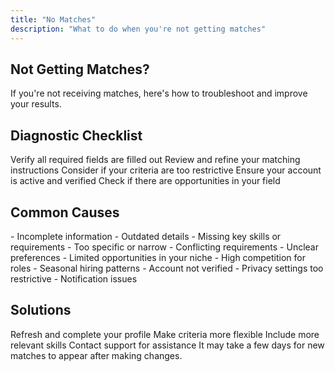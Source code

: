 ```yaml
---
title: "No Matches"
description: "What to do when you're not getting matches"
---
```


## Not Getting Matches?

If you're not receiving matches, here's how to troubleshoot and improve your results.

## Diagnostic Checklist

<Steps>
  <Step title="Profile Completeness">
    Verify all required fields are filled out
  </Step>
  <Step title="Instructions Quality">
    Review and refine your matching instructions
  </Step>
  <Step title="Criteria Flexibility">
    Consider if your criteria are too restrictive
  </Step>
  <Step title="Account Status">
    Ensure your account is active and verified
  </Step>
  <Step title="Market Conditions">
    Check if there are opportunities in your field
  </Step>
</Steps>

## Common Causes

<AccordionGroup>
  <Accordion title="Profile Issues">
    - Incomplete information
    - Outdated details
    - Missing key skills or requirements
  </Accordion>
  <Accordion title="Instruction Problems">
    - Too specific or narrow
    - Conflicting requirements
    - Unclear preferences
  </Accordion>
  <Accordion title="Market Factors">
    - Limited opportunities in your niche
    - High competition for roles
    - Seasonal hiring patterns
  </Accordion>
  <Accordion title="Technical Issues">
    - Account not verified
    - Privacy settings too restrictive
    - Notification issues
  </Accordion>
</AccordionGroup>

## Solutions

<CardGroup cols={2}>
  <Card title="Update Profile" icon="pen">
    Refresh and complete your profile
  </Card>
  <Card title="Broaden Search" icon="expand">
    Make criteria more flexible
  </Card>
  <Card title="Add Skills" icon="plus">
    Include more relevant skills
  </Card>
  <Card title="Get Help" icon="life-ring">
    Contact support for assistance
  </Card>
</CardGroup>

<Info>
  It may take a few days for new matches to appear after making changes.
</Info>
